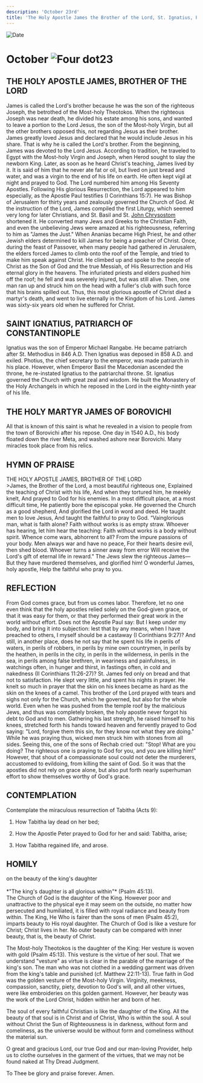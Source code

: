```yaml
---
description: 'October 23rd'
title: 'The Holy Apostle James the Brother of the Lord, St. Ignatius, Patriarch of Constantinople, Holy Martyr James of Borovichi'
---
```


<CustomPaginator />
<RunningHead />

<Image src="/title-imprint.png" height={68} width={50} alt="Date" className="title-imprint"/>

# <div id="date">October <Image className="four-dot" src="/four-dot.png" height={15} width={15} alt="Four dot" />23</div>

## THE HOLY APOSTLE JAMES, BROTHER OF THE LORD

James is called the Lord's brother because he was the son of the righteous Joseph, the betrothed of the Most-holy Theotokos. When the righteous Joseph was near death, he divided his estate among his sons, and wanted to leave a portion to the Lord Jesus, the son of the Most-holy Virgin, but all the other brothers opposed this, not regarding Jesus as their brother. James greatly loved Jesus and declared that he would include Jesus in his share. That is why he is called the Lord's brother. From the beginning, James was devoted to the Lord Jesus. According to tradition, he traveled to Egypt with the Most-holy Virgin and Joseph, when Herod sought to slay the newborn King. Later, as soon as he heard Christ's teaching, James lived by it. It is said of him that he never ate fat or oil, but lived on just bread and water, and was a virgin to the end of his life on earth. He often kept vigil at night and prayed to God. The Lord numbered him among His Seventy Apostles. Following His glorious Resurrection, the Lord appeared to him especially, as the Apostle Paul testifies (I Corinthians 15:7). He was Bishop of Jerusalem for thirty years and zealously governed the Church of God. At the instruction of the Lord, James compiled the first Liturgy, which seemed very long for later Christians, and St. Basil and St. [John Chrysostom](/november/13th) shortened it. He converted many Jews and Greeks to the Christian Faith, and even the unbelieving Jews were amazed at his righteousness, referring to him as "James the Just." When Ananias became High Priest, he and other Jewish elders determined to kill James for being a preacher of Christ. Once, during the feast of Passover, when many people had gathered in Jerusalem, the elders forced James to climb onto the roof of the Temple, and tried to make him speak against Christ. He climbed up and spoke to the people of Christ as the Son of God and the true Messiah, of His Resurrection and His eternal glory in the heavens. The infuriated priests and elders pushed him off the roof; he fell and was severely injured, but was still alive. Then, one man ran up and struck him on the head with a fuller's club with such force that his brains spilled out. Thus, this most glorious apostle of Christ died a martyr's death, and went to live eternally in the Kingdom of his Lord. James was sixty-six years old when he suffered for Christ.

## SAINT IGNATIUS, PATRIARCH OF CONSTANTINOPLE

Ignatius was the son of Emperor Michael Rangabe. He became patriarch after St. Methodius in 846 A.D. Then Ignatius was deposed in 858 A.D. and exiled. Photius, the chief secretary to the emperor, was made patriarch in his place. However, when Emperor Basil the Macedonian ascended the throne, he re-instated Ignatius to the patriarchal throne. St. Ignatius governed the Church with great zeal and wisdom. He built the Monastery of the Holy Archangels in which he reposed in the Lord in the eighty-ninth year of his life.

## THE HOLY MARTYR JAMES OF BOROVICHI

All that is known of this saint is what he revealed in a vision to people from the town of Borovichi after his repose. One day in 1540 A.D., his body floated down the river Meta, and washed ashore near Borovichi. Many miracles took place from his relics.


## HYMN OF PRAISE
<div style={{textAlign:'center', color:'crimson', fontWeight:'bold'}}>
THE HOLY APOSTLE JAMES, BROTHER OF THE LORD
</div>
>James, the Brother of the Lord, a most beautiful righteous one,  
Explained the teaching of Christ with his life,  
And when they tortured him, he meekly knelt,  
And prayed to God for his enemies.  
In a most difficult place, at a most difficult time,  
He patiently bore the episcopal yoke.  
He governed the Church as a good shepherd,  
And glorified the Lord in word and deed.  
He taught men to love Jesus,  
And taught the faithful to pray to God.  
“Vainglorious man, what is faith alone?  
Faith without works is as empty straw.  
Whoever has hearing, let him hear the teaching:  
Faith without works is a body without spirit.  
Whence come wars, abhorrent to all?  
From the impure passions of your body.  
Men always war and have no peace,  
For their hearts desire evil, then shed blood.  
Whoever turns a sinner away from error  
Will receive the Lord's gift of eternal life in reward."  
The Jews slew the righteous James—  
But they have murdered themselves, and glorified him!  
O wonderful James, holy apostle,  
Help the faithful who pray to you.  


## REFLECTION

From God comes grace, but from us comes labor. Therefore, let no one even think that the holy apostles relied solely on the God-given grace, or that it was easy for them, or that they performed their great work in the world without effort. Does not the Apostle Paul say: But I keep under my body, and bring it into subjection: lest that by any means, when I have preached to others, I myself should be a castaway (I Corinthians 9:27)? And still, in another place, does he not say that he spent his life in perils of waters, in perils of robbers, in perils by mine own countrymen, in perils by the heathen, in perils in the city, in perils in the wilderness, in perils in the sea, in perils among false brethren, in weariness and painfulness, in watchings often, in hunger and thirst, in fastings often, in cold and nakedness (II Corinthians 11:26-27)? St. James fed only on bread and that not to satisfaction. He slept very little, and spent his nights in prayer. He knelt so much in prayer that the skin on his knees became as hard as the skin on the knees of a camel. This brother of the Lord prayed with tears and sighs not only for the Church, which he governed, but also for the whole world. Even when he was pushed from the temple roof by the malicious Jews, and thus was completely broken, the holy apostle never forgot his debt to God and to men. Gathering his last strength, he raised himself to his knees, stretched forth his hands toward heaven and fervently prayed to God saying: "Lord, forgive them this sin, for they know not what they are doing." While he was praying thus, wicked men struck him with stones from all sides. Seeing this, one of the sons of Rechab cried out: "Stop! What are you doing? The righteous one is praying to God for you, and you are killing him!" However, that shout of a compassionate soul could not deter the murderers, accustomed to evildoing, from killing the saint of God. So it was that the apostles did not rely on grace alone, but also put forth nearly superhuman effort to show themselves worthy of God's grace.
 

## CONTEMPLATION

Contemplate the miraculous resurrection of Tabitha (Acts 9):

1. How Tabitha lay dead on her bed;

2. How the Apostle Peter prayed to God for her and said: Tabitha, arise;

3. How Tabitha regained life, and arose.


## HOMILY
<div style={{textAlign:'center', color:'crimson', fontWeight:'bold'}}>
on the beauty of the king's daughter
</div>
<br />
<div style={{textAlign:'right'}}>
*"The king's daughter is all glorious within"* (Psalm 45:13).
</div>
The Church of God is the daughter of the King. However poor and unattractive to the physical eye it may seem on the outside, no matter how persecuted and humiliated, it is filled with royal radiance and beauty from within. The King, He Who is fairer than the sons of men (Psalm 45:2), imparts beauty to His royal daughter. The Church of God is like a vesture for Christ; Christ lives in her. No outer beauty can be compared with inner beauty, that is, the beauty of Christ.

The Most-holy Theotokos is the daughter of the King: Her vesture is woven with gold (Psalm 45:13). This vesture is the virtue of her soul. That we understand "vesture" as virtue is clear in the parable of the marriage of the king's son. The man who was not clothed in a wedding garment was driven from the king's table and punished (cf. Matthew 22:11-13). True faith in God was the golden vesture of the Most-holy Virgin. Virginity, meekness, compassion, sanctity, piety, devotion to God's will, and all other virtues, were like embroideries on this golden garment. However, her beauty was the work of the Lord Christ, hidden within her and born of her.

The soul of every faithful Christian is like the daughter of the King. All the beauty of that soul is in Christ and of Christ, Who is within the soul. A soul without Christ the Sun of Righteousness is in darkness, without form and comeliness, as the universe would be without form and comeliness without the material sun. 

O great and gracious Lord, our true God and our man-loving Provider, help us to clothe ourselves in the garment of the virtues, that we may not be found naked at Thy Dread Judgment.

To Thee be glory and praise forever. Amen.